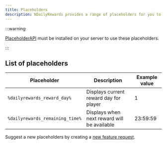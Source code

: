 ```yaml
---
title: Placeholders
description: NDailyRewards provides a range of placeholders for you to use. This page will detail the placeholders that NDailyRewards have.
---
```


:::warning

[PlaceholderAPI](https://www.spigotmc.org/resources/placeholderapi.6245/) must be installed on your server to use these placeholders.

:::

## List of placeholders

| Placeholder                     | Description                                 | Example value |
| ------------------------------- | ------------------------------------------- | ------------- |
| `%dailyrewards_reward_day%`     | Displays current reward day for player      | 1             |
| `%dailyrewards_remaining_time%` | Displays when next reward will be available | 23:59:59      |

Suggest a new placeholders by creating a [new feature request](https://github.com/BX-Team/NDailyRewards/issues/new/choose).
